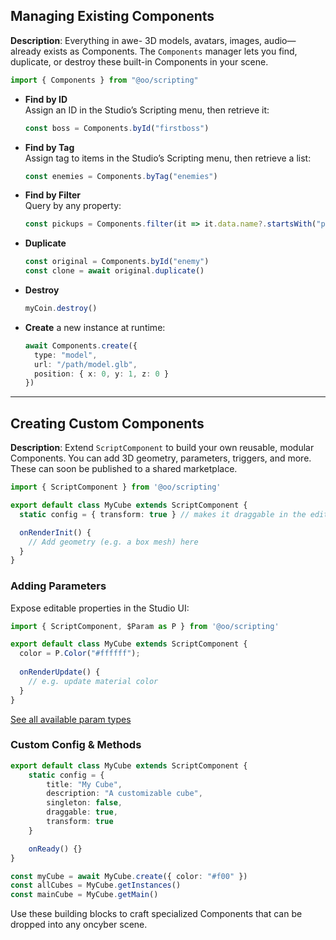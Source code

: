 ## Managing Existing Components

**Description**: Everything in awe- 3D models, avatars, images, audio—already exists as Components. 
The `Components` manager lets you find, duplicate, or destroy these built-in Components in your scene.

```ts
import { Components } from "@oo/scripting"
```

- **Find by ID**  
  Assign an ID in the Studio’s Scripting menu, then retrieve it:
  ```ts
  const boss = Components.byId("firstboss")
  ```
- **Find by Tag**  
  Assign tag to items in the Studio’s Scripting menu, then retrieve a list:
  ```ts
  const enemies = Components.byTag("enemies")
  ```
- **Find by Filter**  
  Query by any property:
  ```ts
  const pickups = Components.filter(it => it.data.name?.startsWith("pickup"))
  ```
- **Duplicate**  
  ```ts
  const original = Components.byId("enemy")
  const clone = await original.duplicate()
  ```
- **Destroy**  
  ```ts
  myCoin.destroy()
  ```
- **Create** a new instance at runtime:
  ```ts
  await Components.create({
    type: "model",
    url: "/path/model.glb",
    position: { x: 0, y: 1, z: 0 }
  })
  ```

---

## Creating Custom Components

**Description**: Extend `ScriptComponent` to build your own reusable, modular Components. You can add 3D geometry, parameters, triggers, and more. These can soon be published to a shared marketplace.

```ts
import { ScriptComponent } from '@oo/scripting'

export default class MyCube extends ScriptComponent {
  static config = { transform: true } // makes it draggable in the editor

  onRenderInit() {
    // Add geometry (e.g. a box mesh) here
  }
}
```

### Adding Parameters

Expose editable properties in the Studio UI:

```ts
import { ScriptComponent, $Param as P } from '@oo/scripting'

export default class MyCube extends ScriptComponent {
  color = P.Color("#ffffff");
  
  onRenderUpdate() {
    // e.g. update material color
  }
}
```

[See all available param types](https://docs.awe.box/reference/param#parameters)

### Custom Config & Methods

```ts
export default class MyCube extends ScriptComponent { 
    static config = {
        title: "My Cube",
        description: "A customizable cube",
        singleton: false,
        draggable: true,
        transform: true
    }

    onReady() {}
}

const myCube = await MyCube.create({ color: "#f00" })
const allCubes = MyCube.getInstances()
const mainCube = MyCube.getMain()
```

Use these building blocks to craft specialized Components that can be dropped into any oncyber scene.
